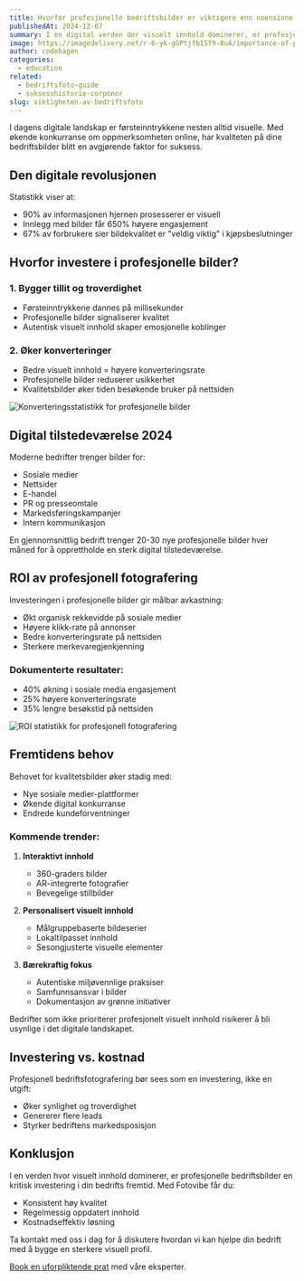 ```yaml
---
title: Hvorfor profesjonelle bedriftsbilder er viktigere enn noensinne
publishedAt: 2024-12-07
summary: I en digital verden der visuelt innhold dominerer, er profesjonelle bedriftsbilder blitt en kritisk suksessfaktor. Les hvorfor og hvordan du kan utnytte kraften i visuell kommunikasjon.
image: https://imagedelivery.net/r-6-yk-gGPtjfbIST9-8uA/importance-of-photos/public
author: codehagen
categories:
  - education
related:
  - bedriftsfoto-guide
  - suksesshistorie-corponor
slug: viktigheten-av-bedriftsfoto
---
```


I dagens digitale landskap er førsteinntrykkene nesten alltid visuelle. Med økende konkurranse om oppmerksomheten online, har kvaliteten på dine bedriftsbilder blitt en avgjørende faktor for suksess.

## Den digitale revolusjonen

Statistikk viser at:
- 90% av informasjonen hjernen prosesserer er visuell
- Innlegg med bilder får 650% høyere engasjement
- 67% av forbrukere sier bildekvalitet er "veldig viktig" i kjøpsbeslutninger

<Quote
  author="Marte Hansen"
  authorSrc="https://imagedelivery.net/r-6-yk-gGPtjfbIST9-8uA/digital-expert/public"
  title="Digital Strateg"
  company="Digital Marketing Institute"
  companySrc="https://imagedelivery.net/r-6-yk-gGPtjfbIST9-8uA/dmi-logo/public"
  text="Kvalitetsbilder er ikke lenger en luksus, men en nødvendighet i dagens digitale marked. Det handler om troverdighet, profesjonalitet og evnen til å skille seg ut i en støyende digital verden."
/>

## Hvorfor investere i profesjonelle bilder?

### 1. Bygger tillit og troverdighet
- Førsteinntrykkene dannes på millisekunder
- Profesjonelle bilder signaliserer kvalitet
- Autentisk visuelt innhold skaper emosjonelle koblinger

### 2. Øker konverteringer
- Bedre visuelt innhold = høyere konverteringsrate
- Profesjonelle bilder reduserer usikkerhet
- Kvalitetsbilder øker tiden besøkende bruker på nettsiden

<Image
  alt="Konverteringsstatistikk for profesjonelle bilder"
  src="https://imagedelivery.net/r-6-yk-gGPtjfbIST9-8uA/conversion-stats/public"
  width={1200}
  height={800}
/>

## Digital tilstedeværelse 2024

Moderne bedrifter trenger bilder for:
- Sosiale medier
- Nettsider
- E-handel
- PR og presseomtale
- Markedsføringskampanjer
- Intern kommunikasjon

<Note variant="info">
  En gjennomsnittlig bedrift trenger 20-30 nye profesjonelle bilder hver måned for å opprettholde en sterk digital tilstedeværelse.
</Note>

## ROI av profesjonell fotografering

Investeringen i profesjonelle bilder gir målbar avkastning:
- Økt organisk rekkevidde på sosiale medier
- Høyere klikk-rate på annonser
- Bedre konverteringsrate på nettsiden
- Sterkere merkevaregjenkjenning

### Dokumenterte resultater:
- 40% økning i sosiale media engasjement
- 25% høyere konverteringsrate
- 35% lengre besøkstid på nettsiden

<Image
  alt="ROI statistikk for profesjonell fotografering"
  src="https://imagedelivery.net/r-6-yk-gGPtjfbIST9-8uA/roi-stats/public"
  width={1200}
  height={800}
/>

## Fremtidens behov

Behovet for kvalitetsbilder øker stadig med:
- Nye sosiale medier-plattformer
- Økende digital konkurranse
- Endrede kundeforventninger

### Kommende trender:
1. **Interaktivt innhold**
   - 360-graders bilder
   - AR-integrerte fotografier
   - Bevegelige stillbilder

2. **Personalisert visuelt innhold**
   - Målgruppebaserte bildeserier
   - Lokaltilpasset innhold
   - Sesongjusterte visuelle elementer

3. **Bærekraftig fokus**
   - Autentiske miljøvennlige praksiser
   - Samfunnsansvar i bilder
   - Dokumentasjon av grønne initiativer

<Note variant="warning">
  Bedrifter som ikke prioriterer profesjonelt visuelt innhold risikerer å bli usynlige i det digitale landskapet.
</Note>

## Investering vs. kostnad

Profesjonell bedriftsfotografering bør sees som en investering, ikke en utgift:
- Øker synlighet og troverdighet
- Genererer flere leads
- Styrker bedriftens markedsposisjon

<Quote
  author="Anders Berg"
  authorSrc="https://imagedelivery.net/r-6-yk-gGPtjfbIST9-8uA/marketing-expert/public"
  title="Markedssjef"
  company="Nordic Business Forum"
  companySrc="https://imagedelivery.net/r-6-yk-gGPtjfbIST9-8uA/nbf-logo/public"
  text="De bedriftene som lykkes best digitalt er de som konsekvent investerer i kvalitetsinnhold. Det handler ikke om enkeltbilder, men om en langsiktig strategi for visuell kommunikasjon."
/>

## Konklusjon

I en verden hvor visuelt innhold dominerer, er profesjonelle bedriftsbilder en kritisk investering i din bedrifts fremtid. Med Fotovibe får du:
- Konsistent høy kvalitet
- Regelmessig oppdatert innhold
- Kostnadseffektiv løsning

Ta kontakt med oss i dag for å diskutere hvordan vi kan hjelpe din bedrift med å bygge en sterkere visuell profil.

[Book en uforpliktende prat](/kundeservice) med våre eksperter. 